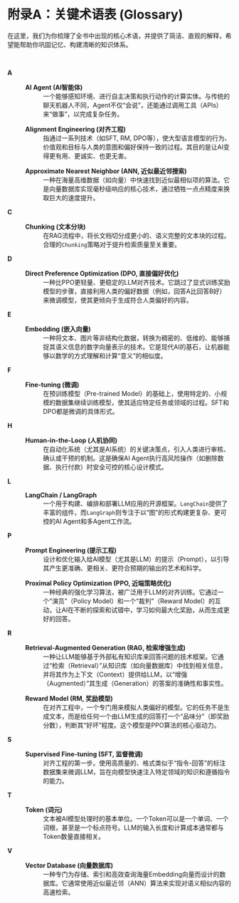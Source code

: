 # 附录A：关键术语表 (Glossary)

在这里，我们为你梳理了全书中出现的核心术语，并提供了简洁、直观的解释，希望能帮助你巩固记忆、构建清晰的知识体系。

<br>

**A**

:   **AI Agent (AI智能体)**
    :   一个能够感知环境、进行自主决策和执行动作的计算实体。与传统的聊天机器人不同，Agent不仅“会说”，还能通过调用工具（APIs）来“做事”，以完成复杂任务。

:   **Alignment Engineering (对齐工程)**
    :   指通过一系列技术（如SFT, RM, DPO等），使大型语言模型的行为、价值观和目标与人类的意图和偏好保持一致的过程。其目的是让AI变得更有用、更诚实、也更无害。

:   **Approximate Nearest Neighbor (ANN, 近似最近邻搜索)**
    :   一种在海量高维数据（如向量）中快速找到近似最相似项的算法。它是向量数据库实现毫秒级响应的核心技术，通过牺牲一点点精度来换取巨大的速度提升。

**C**

:   **Chunking (文本分块)**
    :   在RAG流程中，将长文档切分成更小的、语义完整的文本块的过程。合理的`Chunking`策略对于提升检索质量至关重要。

**D**

:   **Direct Preference Optimization (DPO, 直接偏好优化)**
    :   一种比PPO更轻量、更稳定的LLM对齐技术。它跳过了显式训练奖励模型的步骤，直接利用人类的偏好数据（例如，回答A比回答B好）来微调模型，使其更倾向于生成符合人类偏好的内容。

**E**

:   **Embedding (嵌入向量)**
    :   一种将文本、图片等非结构化数据，转换为稠密的、低维的、能够捕捉其语义信息的数字向量表示的技术。它是现代AI的基石，让机器能够以数学的方式理解和计算“意义”的相似度。

**F**

:   **Fine-tuning (微调)**
    :   在预训练模型（Pre-trained Model）的基础上，使用特定的、小规模的数据集继续训练模型，使其适应特定任务或领域的过程。SFT和DPO都是微调的具体形式。

**H**

:   **Human-in-the-Loop (人机协同)**
    :   在自动化系统（尤其是AI系统）的关键决策点，引入人类进行审核、确认或干预的机制。这是确保AI Agent执行高风险操作（如删除数据、执行付款）时安全可控的核心设计模式。

**L**

:   **LangChain / LangGraph**
    :   一个用于构建、编排和部署LLM应用的开源框架。`LangChain`提供了丰富的组件，而`LangGraph`则专注于以“图”的形式构建更复杂、更可控的AI Agent和多Agent工作流。

**P**

:   **Prompt Engineering (提示工程)**
    :   设计和优化输入给AI模型（尤其是LLM）的提示（Prompt），以引导其产生更准确、更相关、更符合预期的输出的艺术和科学。

:   **Proximal Policy Optimization (PPO, 近端策略优化)**
    :   一种经典的强化学习算法，被广泛用于LLM的对齐训练。它通过一个“演员”（Policy Model）和一个“裁判”（Reward Model）的互动，让AI在不断的探索和试错中，学习如何最大化奖励，从而生成更好的回答。

**R**

:   **Retrieval-Augmented Generation (RAG, 检索增强生成)**
    :   一种让LLM能够基于外部私有知识库来回答问题的技术框架。它通过“检索（Retrieval）”从知识库（如向量数据库）中找到相关信息，并将其作为上下文（Context）提供给LLM，以“增强（Augmented）”其生成（Generation）的答案的准确性和事实性。

:   **Reward Model (RM, 奖励模型)**
    :   在对齐工程中，一个专门用来模拟人类偏好的模型。它的任务不是生成文本，而是给任何一个由LLM生成的回答打一个“品味分”（即奖励分数），判断其“好坏”程度。这个模型是PPO算法的核心驱动力。

**S**

:   **Supervised Fine-tuning (SFT, 监督微调)**
    :   对齐工程的第一步。使用高质量的、格式类似于“指令-回答”的标注数据集来微调LLM，旨在向模型快速注入特定领域的知识和遵循指令的能力。

**T**

:   **Token (词元)**
    :   文本被AI模型处理时的基本单位。一个Token可以是一个单词、一个词根，甚至是一个标点符号。LLM的输入长度和计算成本通常都与Token数量直接相关。

**V**

:   **Vector Database (向量数据库)**
    :   一种专门为存储、索引和高效查询海量Embedding向量而设计的数据库。它通常使用近似最近邻（ANN）算法来实现对语义相似内容的高速检索。